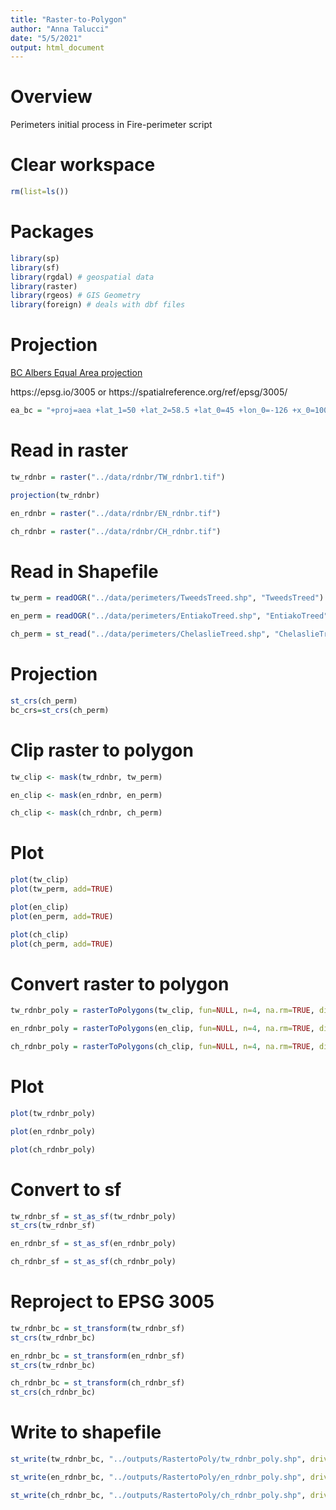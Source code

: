 ```yaml
---
title: "Raster-to-Polygon"
author: "Anna Talucci"
date: "5/5/2021"
output: html_document
---
```


# Overview

Perimeters initial process in Fire-perimeter script




# Clear workspace

```r
rm(list=ls()) 
```

# Packages

```r
library(sp)
library(sf)
library(rgdal) # geospatial data
library(raster)
library(rgeos) # GIS Geometry
library(foreign) # deals with dbf files
```

# Projection
[BC Albers Equal Area projection](https://georepository.com/crs_3005/NAD83-BC-Albers.html)

https://epsg.io/3005 or https://spatialreference.org/ref/epsg/3005/

```r
ea_bc = "+proj=aea +lat_1=50 +lat_2=58.5 +lat_0=45 +lon_0=-126 +x_0=1000000 +y_0=0 +ellps=GRS80 +datum=NAD83 +units=m +no_defs"
```

# Read in raster
```r
tw_rdnbr = raster("../data/rdnbr/TW_rdnbr1.tif")
```
```r
projection(tw_rdnbr)
```

```r
en_rdnbr = raster("../data/rdnbr/EN_rdnbr.tif")
```

```r
ch_rdnbr = raster("../data/rdnbr/CH_rdnbr.tif")
```
# Read in Shapefile
```r
tw_perm = readOGR("../data/perimeters/TweedsTreed.shp", "TweedsTreed") 
```

```r
en_perm = readOGR("../data/perimeters/EntiakoTreed.shp", "EntiakoTreed") 
```

```r
ch_perm = st_read("../data/perimeters/ChelaslieTreed.shp", "ChelaslieTreed") 
```

# Projection
```r
st_crs(ch_perm)
bc_crs=st_crs(ch_perm)
```


# Clip raster to polygon
```r
tw_clip <- mask(tw_rdnbr, tw_perm)
```

```r
en_clip <- mask(en_rdnbr, en_perm)
```

```r
ch_clip <- mask(ch_rdnbr, ch_perm)
```
# Plot

```r
plot(tw_clip)
plot(tw_perm, add=TRUE)
```

```r
plot(en_clip)
plot(en_perm, add=TRUE)
```

```r
plot(ch_clip)
plot(ch_perm, add=TRUE)
```

# Convert raster to polygon

```r
tw_rdnbr_poly = rasterToPolygons(tw_clip, fun=NULL, n=4, na.rm=TRUE, digits=12, dissolve=FALSE)

```

```r
en_rdnbr_poly = rasterToPolygons(en_clip, fun=NULL, n=4, na.rm=TRUE, digits=12, dissolve=FALSE)

```

```r
ch_rdnbr_poly = rasterToPolygons(ch_clip, fun=NULL, n=4, na.rm=TRUE, digits=12, dissolve=FALSE)

```

# Plot
```r
plot(tw_rdnbr_poly)
```

```r
plot(en_rdnbr_poly)
```

```r
plot(ch_rdnbr_poly)
```

# Convert to sf
```r
tw_rdnbr_sf = st_as_sf(tw_rdnbr_poly)
st_crs(tw_rdnbr_sf)
```

```r
en_rdnbr_sf = st_as_sf(en_rdnbr_poly)
```

```r
ch_rdnbr_sf = st_as_sf(ch_rdnbr_poly)
```

# Reproject to  EPSG 3005
```r
tw_rdnbr_bc = st_transform(tw_rdnbr_sf)
st_crs(tw_rdnbr_bc)
```

```r
en_rdnbr_bc = st_transform(en_rdnbr_sf) 
st_crs(tw_rdnbr_bc)
```

```r
ch_rdnbr_bc = st_transform(ch_rdnbr_sf)
st_crs(ch_rdnbr_bc)
```

#  Write to shapefile

```r
st_write(tw_rdnbr_bc, "../outputs/RastertoPoly/tw_rdnbr_poly.shp", driver="ESRI Shapefile") 
```

```r
st_write(en_rdnbr_bc, "../outputs/RastertoPoly/en_rdnbr_poly.shp", driver="ESRI Shapefile") 
```

```r
st_write(ch_rdnbr_bc, "../outputs/RastertoPoly/ch_rdnbr_poly.shp", driver="ESRI Shapefile") 
```